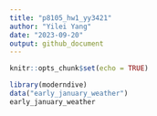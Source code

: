 ```yaml
---
title: "p8105_hw1_yy3421"
author: "Yilei Yang"
date: "2023-09-20"
output: github_document
---
```


```r
knitr::opts_chunk$set(echo = TRUE)
```

```r
library(moderndive)
data("early_january_weather")
early_january_weather
```


